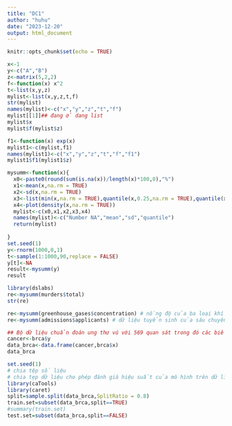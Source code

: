 ---
title: "DC1"
author: "huhu"
date: "2023-12-20"
output: html_document
---

```{r setup, include=FALSE}
knitr::opts_chunk$set(echo = TRUE)
```

```{r}
x<-1
y<-c("A","B")
z<-matrix(5,2,2)
f<-function(x) x^2
t<-list(x,y,z)
mylist<-list(x,y,z,t,f)
str(mylist)
names(mylist)<-c("x","y","z","t","f")
mylist[[1]]## đang ở dang list
mylist$x
mylist$f(mylist$z)

f1<-function(x) exp(x)
mylist1<-c(mylist,f1)
names(mylist1)<-c("x","y","z","t","f","f1")
mylist1$f1(mylist1$z)
```


```{r}
mysumm<-function(x){
  x0<-paste0(round(sum(is.na(x))/length(x)*100,0),"%")
  x1<-mean(x,na.rm = TRUE)
  x2<-sd(x,na.rm = TRUE)
  x3<-list(min(x,na.rm = TRUE),quantile(x,0.25,na.rm = TRUE),quantile(x,0.5,na.rm = TRUE),quantile(x,0.75,na.rm = TRUE),max(x,na.rm = TRUE))
  x4<-plot(density(x,na.rm = TRUE))
  mylist<-c(x0,x1,x2,x3,x4)
  names(mylist)<-c("Number NA","mean","sd","quantile")
  return(mylist)
          
}
set.seed(1) 
y<-rnorm(1000,0,1)
t<-sample(1:1000,90,replace = FALSE)
y[t]<-NA
result<-mysumm(y)
result
```
```{r}
library(dslabs)
re<-mysumm(murders$total)
str(re)
```

```{r}
re<-mysumm(greenhouse_gases$concentration) # nồng độ của ba loại khí co2,metan,nito trong 2000 năm
re<-mysumm(admissions$applicants) # dữ liệu tuyển sinh của sáu chuyên ngành vào 1973
```
```{r}
## Bộ dữ liệu chuẩn đoán ung thư vú với 569 quan sát trong đó các biến giải thích bao gồm mean,sd,giá trị xấu nhất của 10 đặc điểm hạt nhân
cancer<-brca$y
data_brca<-data.frame(cancer,brca$x)
data_brca
```
```{r}
set.seed(1)
# chia tệp số liệu 
# chia tẹp dữ liệu cho phép đánh giá hiệu suất của mô hình trên dữ liệu mà chưa từng thấy trước đây
library(caTools)
library(caret)
split=sample.split(data_brca,SplitRatio = 0.8)
train.set=subset(data_brca,split==TRUE)
#summary(train.set)
test.set=subset(data_brca,split==FALSE)
```

```{r}

```



